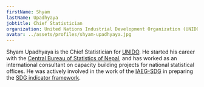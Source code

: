 ```yaml
---
firstName: Shyam
lastName: Upadhyaya
jobtitle: Chief Statistician
organization: United Nations Industrial Development Organization (UNIDO)
avatar: ../assets/profiles/shyam-upadhyaya.jpg
---
```


Shyam Upadhyaya is the Chief Statistician for [UNIDO](https://www.unido.org/). He started his career with the [Central Bureau of Statistics of Nepal](http://www.cbs.gov.np/), and has worked as an international consultant on capacity building projects for national statistical offices. He was actively involved in the work of the [IAEG-SDG](https://unstats.un.org/sdgs/iaeg-sdgs/) in preparing the [SDG indicator framework](https://unstats.un.org/sdgs/).
